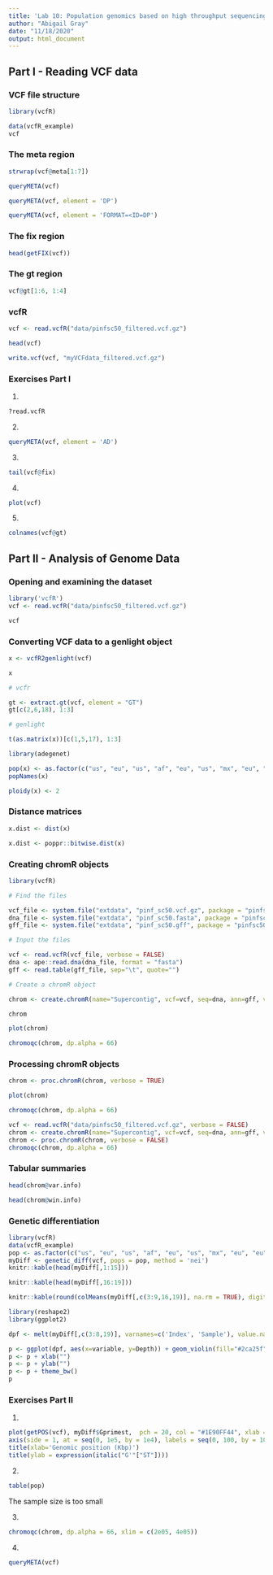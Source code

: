 ```yaml
---
title: 'Lab 10: Population genomics based on high throughput sequencing (HTS)'
author: "Abigail Gray"
date: "11/18/2020"
output: html_document
---
```


## Part I - Reading VCF data

### VCF file structure

```r
library(vcfR)
```

```r
data(vcfR_example)
vcf
```

### The meta region

```r
strwrap(vcf@meta[1:7])
```

```r
queryMETA(vcf)
```

```r
queryMETA(vcf, element = 'DP')
```

```r
queryMETA(vcf, element = 'FORMAT=<ID=DP')
```

### The fix region

```r
head(getFIX(vcf))
```

### The gt region

```r
vcf@gt[1:6, 1:4]
```

### vcfR

```r
vcf <- read.vcfR("data/pinfsc50_filtered.vcf.gz")
```

```r
head(vcf)
```

```r
write.vcf(vcf, "myVCFdata_filtered.vcf.gz")
```

### Exercises Part I

1.

```r
?read.vcfR
```

2.

```r
queryMETA(vcf, element = 'AD')
```

3.

```r
tail(vcf@fix)
```

4.

```r
plot(vcf)
```
5.

```r
colnames(vcf@gt)
```

## Part II - Analysis of Genome Data

### Opening and examining the dataset

```r
library('vcfR')
vcf <- read.vcfR("data/pinfsc50_filtered.vcf.gz")
```

```r
vcf
```

### Converting VCF data to a genlight object

```r
x <- vcfR2genlight(vcf)
```

```r
x
```

```r
# vcfr

gt <- extract.gt(vcf, element = "GT")
gt[c(2,6,18), 1:3]
```

```r
# genlight

t(as.matrix(x))[c(1,5,17), 1:3]
```

```r
library(adegenet)
```

```r
pop(x) <- as.factor(c("us", "eu", "us", "af", "eu", "us", "mx", "eu", "eu", "sa", "mx", "sa", "us", "sa", "Pmir", "us", "eu", "eu"))
popNames(x)
```

```r
ploidy(x) <- 2
```


### Distance matrices

```r
x.dist <- dist(x)
```

```r
x.dist <- poppr::bitwise.dist(x)
```

### Creating chromR objects

```r
library(vcfR)
```

```r
# Find the files

vcf_file <- system.file("extdata", "pinf_sc50.vcf.gz", package = "pinfsc50")
dna_file <- system.file("extdata", "pinf_sc50.fasta", package = "pinfsc50")
gff_file <- system.file("extdata", "pinf_sc50.gff", package = "pinfsc50")
```

```r
# Input the files

vcf <- read.vcfR(vcf_file, verbose = FALSE)
dna <- ape::read.dna(dna_file, format = "fasta")
gff <- read.table(gff_file, sep="\t", quote="")
```


```r
# Create a chromR object

chrom <- create.chromR(name="Supercontig", vcf=vcf, seq=dna, ann=gff, verbose=TRUE)
```

```r
chrom
```

```r
plot(chrom)
```

```r
chromoqc(chrom, dp.alpha = 66)
```

### Processing chromR objects

```r
chrom <- proc.chromR(chrom, verbose = TRUE)
```

```r
plot(chrom)
```

```r
chromoqc(chrom, dp.alpha = 66)
```

```r
vcf <- read.vcfR("data/pinfsc50_filtered.vcf.gz", verbose = FALSE)
chrom <- create.chromR(name="Supercontig", vcf=vcf, seq=dna, ann=gff, verbose=FALSE)
chrom <- proc.chromR(chrom, verbose = FALSE)
chromoqc(chrom, dp.alpha = 66)
```

### Tabular summaries

```r
head(chrom@var.info)
```

```r
head(chrom@win.info)
```

### Genetic differentiation

```r
library(vcfR)
data(vcfR_example)
pop <- as.factor(c("us", "eu", "us", "af", "eu", "us", "mx", "eu", "eu", "sa", "mx", "sa", "us", "sa", "Pmir", "us", "eu", "eu"))
myDiff <- genetic_diff(vcf, pops = pop, method = 'nei')
knitr::kable(head(myDiff[,1:15]))
```

```r
knitr::kable(head(myDiff[,16:19]))
```

```r
knitr::kable(round(colMeans(myDiff[,c(3:9,16,19)], na.rm = TRUE), digits = 3))
```

```r
library(reshape2)
library(ggplot2)

dpf <- melt(myDiff[,c(3:8,19)], varnames=c('Index', 'Sample'), value.name = 'Depth', na.rm=TRUE)
```

```r
p <- ggplot(dpf, aes(x=variable, y=Depth)) + geom_violin(fill="#2ca25f", adjust = 1.2)
p <- p + xlab("")
p <- p + ylab("")
p <- p + theme_bw()
p
```

### Exercises Part II

1.

```r
plot(getPOS(vcf), myDiff$Gprimest,  pch = 20, col = "#1E90FF44", xlab = "", ylab = "", ylim = c(0, 1), xaxt = "n")
axis(side = 1, at = seq(0, 1e5, by = 1e4), labels = seq(0, 100, by = 10))
title(xlab='Genomic position (Kbp)')
title(ylab = expression(italic("G'"["ST"])))
```

2.

```r
table(pop)
```
The sample size is too small

3.

```r
chromoqc(chrom, dp.alpha = 66, xlim = c(2e05, 4e05))
```

4.

```r
queryMETA(vcf)
```



